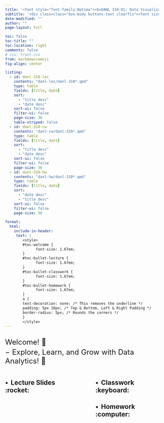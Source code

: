 ```yaml
---
title: '<font style="font-family:Optima"><b>DANL 310-01: Data Visualization and Presentation, Spring 2025</b></font>'
subtitle: '<div class=class="box-body buttons-text clearfix"><font size="5"><ul style="list-style-type: none;"><li><b>Instructor: Byeong-Hak Choe</b> &nbsp; <i class="fa fa-chevron-left" aria-hidden="true"></i><a href="mailto:bchoe@geneseo.edu" class="about-link" rel="" target=""><i class="bi bi-envelope"></i><span class="about-link-text"> <b>Email</b></span></a></span></a> | <a href="https://mylearning.suny.edu/d2l/home/1870852" class="about-link" rel="" target="_blank"><i class="bi bi-bootstrap"></i><span class="about-link-text"> <b>Brightspace</b></span></a> <i class="fa fa-chevron-right" aria-hidden="true"></i></li></ul></font></div>'
date-modified: "" 
author: ""
page-layout: full

toc: false
toc-title: ""
toc-location: right
comments: false
# css: front.css
from: markdown+emoji
fig-align: center

listing: 
  - id: danl-310-lec
    contents: "danl-lec/danl-310*.qmd"
    type: table
    fields: [title, date]
    sort: 
      - "title desc"
      - "date desc"
    sort-ui: false
    filter-ui: false
    page-size: 36
    table-striped: false
  - id: danl-310-cw
    contents: "danl-cw/danl-310*.qmd"
    type: table
    fields: [title, date]
    sort: 
      - "title desc"
      - "date desc"
    sort-ui: false
    filter-ui: false
    page-size: 36
  - id: danl-310-hw
    contents: "danl-hw/danl-310*.qmd"
    type: table
    fields: [title, date]
    sort: 
      - "date desc"
      - "title desc"
    sort-ui: false
    filter-ui: false
    page-size: 36
    
format: 
  html:
    include-in-header:
     text: |
        <style>
        #toc-welcome {
              font-size: 1.67em;
        }
        #toc-bullet-lecture {
              font-size: 1.67em;
        }
        #toc-bullet-classwork {
              font-size: 1.67em;
        }
        #toc-bullet-homework {
              font-size: 1.67em;
        }
        a {
        text-decoration: none; /* This removes the underline */
        padding: 5px 10px; /* Top & Bottom, Left & Right Padding */
        border-radius: 5px; /* Rounds the corners */
        }
        </style>
---
```





<div style="display:block; margin:30px;"></div>

<font size = "5">Welcome! 👋 </font>

<div style="display:block; margin:-10px;"></div>

<font size = "5">$-$ Explore, Learn, and Grow with Data Analytics! 🌟</font>

<div style="display:block; margin:5px;"></div>







:::: {.columns}

::: {.column width="45%"}
## $\bullet\,$ Lecture Slides :rocket:

:::{#danl-310-lec}
:::


:::

::: {.column width="10%"}

:::


::: {.column width="45%"}
## $\bullet\,$ Classwork  :keyboard:

:::{#danl-310-cw}
:::

## $\bullet\,$ Homework  :computer:

:::{#danl-310-hw}
:::

:::

::::

